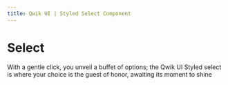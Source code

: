 ```yaml
---
title: Qwik UI | Styled Select Component
---
```



# Select

With a gentle click, you unveil a buffet of options; the Qwik UI Styled select is where your choice is the guest of honor, awaiting its moment to shine

<StatusBanner status={statusByComponent.styled.Select} />

